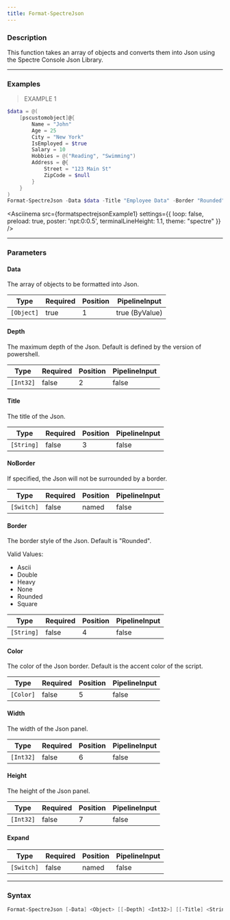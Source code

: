 ```yaml
---
title: Format-SpectreJson
---
```









### Description

This function takes an array of objects and converts them into Json using the Spectre Console Json Library.



---


### Examples
> EXAMPLE 1

```powershell
$data = @(
    [pscustomobject]@{
        Name = "John"
        Age = 25
        City = "New York"
        IsEmployed = $true
        Salary = 10
        Hobbies = @("Reading", "Swimming")
        Address = @{
            Street = "123 Main St"
            ZipCode = $null
        }
    }
)
Format-SpectreJson -Data $data -Title "Employee Data" -Border "Rounded" -Color "Green"
```
<Asciinema
    src={formatspectrejsonExample1}
    settings={{
        loop: false,
        preload: true,
        poster: 'npt:0:0.5',
        terminalLineHeight: 1.1,
        theme: "spectre"
    }}
/>


---


### Parameters
#### **Data**

The array of objects to be formatted into Json.






|Type      |Required|Position|PipelineInput |
|----------|--------|--------|--------------|
|`[Object]`|true    |1       |true (ByValue)|



#### **Depth**

The maximum depth of the Json. Default is defined by the version of powershell.






|Type     |Required|Position|PipelineInput|
|---------|--------|--------|-------------|
|`[Int32]`|false   |2       |false        |



#### **Title**

The title of the Json.






|Type      |Required|Position|PipelineInput|
|----------|--------|--------|-------------|
|`[String]`|false   |3       |false        |



#### **NoBorder**

If specified, the Json will not be surrounded by a border.






|Type      |Required|Position|PipelineInput|
|----------|--------|--------|-------------|
|`[Switch]`|false   |named   |false        |



#### **Border**

The border style of the Json. Default is "Rounded".



Valid Values:

* Ascii
* Double
* Heavy
* None
* Rounded
* Square






|Type      |Required|Position|PipelineInput|
|----------|--------|--------|-------------|
|`[String]`|false   |4       |false        |



#### **Color**

The color of the Json border. Default is the accent color of the script.






|Type     |Required|Position|PipelineInput|
|---------|--------|--------|-------------|
|`[Color]`|false   |5       |false        |



#### **Width**

The width of the Json panel.






|Type     |Required|Position|PipelineInput|
|---------|--------|--------|-------------|
|`[Int32]`|false   |6       |false        |



#### **Height**

The height of the Json panel.






|Type     |Required|Position|PipelineInput|
|---------|--------|--------|-------------|
|`[Int32]`|false   |7       |false        |



#### **Expand**




|Type      |Required|Position|PipelineInput|
|----------|--------|--------|-------------|
|`[Switch]`|false   |named   |false        |





---


### Syntax
```powershell
Format-SpectreJson [-Data] <Object> [[-Depth] <Int32>] [[-Title] <String>] [-NoBorder] [[-Border] <String>] [[-Color] <Color>] [[-Width] <Int32>] [[-Height] <Int32>] [-Expand] [<CommonParameters>]
```
